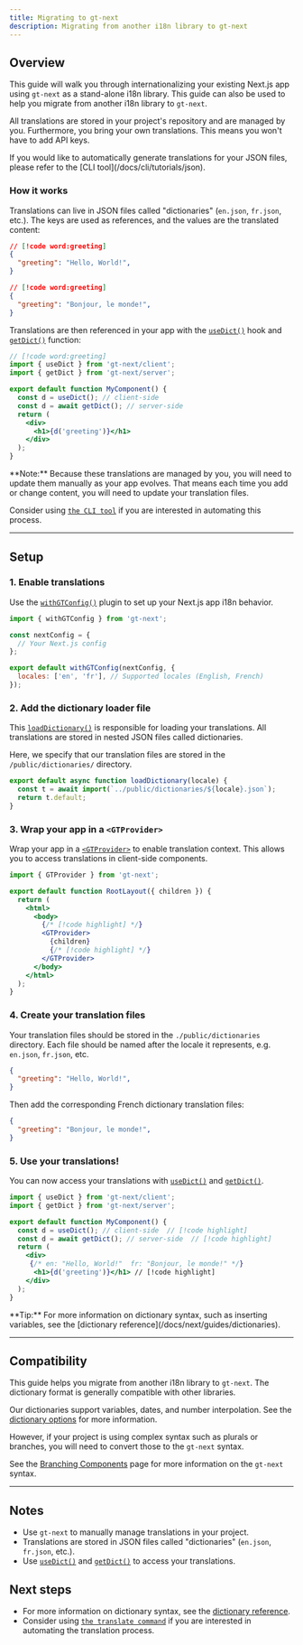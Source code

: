 ```yaml
---
title: Migrating to gt-next
description: Migrating from another i18n library to gt-next
---
```


## Overview

This guide will walk you through internationalizing your existing Next.js app using `gt-next` as a stand-alone i18n library.
This guide can also be used to help you migrate from another i18n library to `gt-next`.

All translations are stored in your project's repository and are managed by you.
Furthermore, you bring your own translations. This means you won't have to add API keys.

<Callout>
  If you would like to automatically generate translations for your JSON files, please refer to the [CLI tool](/docs/cli/tutorials/json).
</Callout>

### How it works

Translations can live in JSON files called "dictionaries" (`en.json`, `fr.json`, etc.).
The keys are used as references, and the values are the translated content:
```json title="public/dictionaries/en.json"
// [!code word:greeting]
{
  "greeting": "Hello, World!",
}
```

```json title="public/dictionaries/fr.json"
// [!code word:greeting]
{
  "greeting": "Bonjour, le monde!",
}
```

Translations are then referenced in your app with the [`useDict()`](/docs/next/api/dictionary/useGT) hook and [`getDict()`](/docs/next/api/dictionary/getDict) function:
```jsx title="components/MyComponent.js"
// [!code word:greeting]
import { useDict } from 'gt-next/client';
import { getDict } from 'gt-next/server';

export default function MyComponent() {
  const d = useDict(); // client-side
  const d = await getDict(); // server-side
  return (
    <div>
      <h1>{d('greeting')}</h1>
    </div>
  );
}
```

<Callout>
  **Note:** Because these translations are managed by you, you will need to update them manually as your app evolves.
  That means each time you add or change content, you will need to update your translation files.

  Consider using [`the CLI tool`](/docs/cli/tutorials/json) if you are interested in automating this process.
</Callout>

---


## Setup

### 1. Enable translations

Use the [`withGTConfig()`](/docs/next/api/config/with-gt-config) plugin to set up your Next.js app i18n behavior.

```jsx title="next.config.js" copy
import { withGTConfig } from 'gt-next';

const nextConfig = {
  // Your Next.js config
};

export default withGTConfig(nextConfig, {
  locales: ['en', 'fr'], // Supported locales (English, French)
});
```

### 2. Add the dictionary loader file

This [`loadDictionary()`](/docs/next/api/config/load-dictionary) is responsible for loading your translations.
All translations are stored in nested JSON files called dictionaries.

Here, we specify that our translation files are stored in the `/public/dictionaries/` directory.
```jsx title="src/loadDictionary.js" copy
export default async function loadDictionary(locale) {
  const t = await import(`../public/dictionaries/${locale}.json`);
  return t.default;
}
```

### 3. Wrap your app in a `<GTProvider>`
Wrap your app in a [`<GTProvider>`](/docs/next/api/components/gtprovider) to enable translation context.
This allows you to access translations in client-side components.


```jsx title="layout.js" copy
import { GTProvider } from 'gt-next';

export default function RootLayout({ children }) {
  return (
    <html>
      <body>
        {/* [!code highlight] */}
        <GTProvider>
          {children}
          {/* [!code highlight] */}
        </GTProvider>
      </body>
    </html>
  );
}
```

### 4. Create your translation files

Your translation files should be stored in the `./public/dictionaries` directory.
Each file should be named after the locale it represents, e.g. `en.json`, `fr.json`, etc.

```json title="public/dictionaries/en.json"
{
  "greeting": "Hello, World!",
}
```

Then add the corresponding French dictionary translation files:
```json title="public/dictionaries/fr.json"
{
  "greeting": "Bonjour, le monde!",
}
```

### 5. Use your translations!

You can now access your translations with [`useDict()`](/docs/next/api/dictionary/useDict) and [`getDict()`](/docs/next/api/dictionary/getDict).

```jsx title="components/MyComponent.js" copy
import { useDict } from 'gt-next/client';
import { getDict } from 'gt-next/server';

export default function MyComponent() {
  const d = useDict(); // client-side  // [!code highlight]
  const d = await getDict(); // server-side  // [!code highlight]
  return (
    <div>
     {/* en: "Hello, World!"  fr: "Bonjour, le monde!" */}
      <h1>{d('greeting')}</h1> // [!code highlight]
    </div>
  );
}
```

<Callout>
  **Tip:** For more information on dictionary syntax, such as inserting variables, see the [dictionary reference](/docs/next/guides/dictionaries).
</Callout>

---

## Compatibility

This guide helps you migrate from another i18n library to `gt-next`. The dictionary format is generally compatible with other libraries.

Our dictionaries support variables, dates, and number interpolation. See the [dictionary options](/docs/next/api/types/DictionaryTranslationOptions) for more information.

However, if your project is using complex syntax such as plurals or branches, you will need to convert those to the `gt-next` syntax.

See the [Branching Components](/docs/next/guides/branches) page for more information on the `gt-next` syntax.

---

## Notes
 * Use `gt-next` to manually manage translations in your project.
 * Translations are stored in JSON files called "dictionaries" (`en.json`, `fr.json`, etc.).
 * Use [`useDict()`](/docs/next/api/dictionary/useDict) and [`getDict()`](/docs/next/api/dictionary/getDict) to access your translations.

## Next steps
 * For more information on dictionary syntax, see the [dictionary reference](/docs/next/guides/dictionaries).
 * Consider using [`the translate command`](/docs/cli/tutorials/translate-json) if you are interested in automating the translation process.